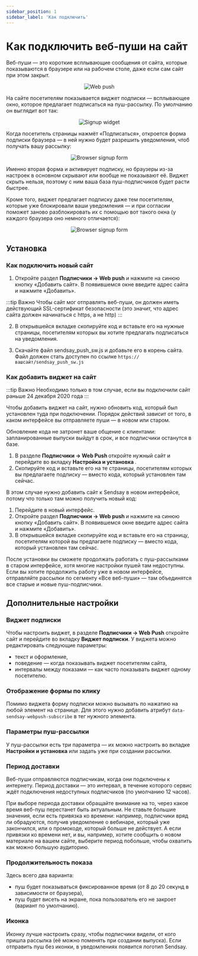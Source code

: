 ```yaml
---
sidebar_position: 1
sidebar_label: 'Как подключить'
---
```



# Как подключить веб-пуши на сайт

Веб-пуши — это короткие всплывающие сообщения от сайта, которые показываются в браузере или на рабочем столе, даже если сам сайт при этом закрыт.

<p align="center">
  <img src={webPush} alt="Web push" />
</p>

На сайте посетителям показывается виджет подписки — всплывающее окно, которое предлагает подписаться на пуш-рассылку. По умолчанию он выглядит вот так:

<p align="center">
  <img src={widget} alt="Signup widget" />
</p>

Когда посетитель страницы нажмёт «Подписаться», откроется форма подписки браузера — в ней нужно будет разрешить уведомления, чтоб получать вашу рассылку:

<p align="center">
  <img src={signupForm} alt="Browser signup form" />
</p>

Именно вторая форма и активирует подписку, но браузеры из-за настроек в основном скрывают или вообще не показывают её. Виджет скрыть нельзя, поэтому с ним ваша база пуш-подписчиков будет расти быстрее.

Кроме того, виджет предлагает подписку даже тем посетителям, которые уже блокировали ваши уведомления — и при согласии поможет заново разблокировать их с помощью вот такого окна (у каждого браузера оно немного отличается):

<p align="center">
  <img src={widgetUnblocks} alt="Browser signup form" />
</p>

## Установка

### Как подключить новый сайт

1. Откройте раздел **Подписчики → Web push** и нажмите на синюю кнопку «Добавить сайт». В появившемся окне введите адрес сайта и нажмите «Добавить».

:::tip Важно
Чтобы сайт мог отправлять веб-пуши, он должен иметь действующий SSL-сертификат безопасности (это значит, что адрес сайта должен начинаться с https, а не http)
:::

2. В открывшейся вкладке скопируйте код и вставьте его на нужные страницы, посетителям которых вы хотите предлагать подписаться на уведомления.

3. Скачайте файл sendsay_push_sw.js и добавьте его в корень сайта. Файл должен стать доступен по ссылке `https://вашсайт/sendsay_push_sw.js`

### Как добавить виджет на сайт

:::tip Важно
Необходимо только в том случае, если вы подключили сайт раньше 24 декабря 2020 года
:::

Чтобы добавить виджет на сайт, нужно обновить код, который был установлен туда при подключении. Порядок действий зависит от того, в каком интерфейсе вы отправляете пуши — в новом или старом.

Обновление кода не затронет ваше общение с клиентами: запланированные выпуски выйдут в срок, и все подписчики останутся в базе.

<Tabs>
<TabItem value="key1" label="В новом интерфейсе" default>

1. В разделе <b> Подписчики → Web Push </b> откройте нужный сайт и перейдите во вкладку
   <b> Настройка и установка </b>.
2. Скопируйте код и вставьте его на те страницы, посетителям
   которых вы предлагаете подписку — вместо кода, который установлен там сейчас.

</TabItem>
<TabItem value="key2" label="В предыдущем интерфейсе">

В этом случае нужно добавить сайт к Sendsay в новом интерфейсе, потому что только там можно
получить новый код:

1. Перейдите в новый интерфейс.
2. Откройте раздел <b> Подписчики → Web push </b> и нажмите на синюю
   кнопку «Добавить сайт». В появившемся окне введите адрес сайта и нажмите «Добавить».
3. В открывшейся
   вкладке скопируйте код и вставьте его на страницу, посетителям которой вы предлагаете подписку — вместо
   кода, который установлен там сейчас.

После установки вы сможете продолжать работать с пуш-рассылками в старом интерфейсе, хотя многие настройки
пушей там недоступны. Если вы хотите продолжить работу уже в новом интерфейсе, отправляйте рассылки
по сегменту «Все веб-пуши» — там объединятся все старые и новые пуш-подписчики.

</TabItem>
</Tabs>

## Дополнительные настройки

### Виджет подписки

Чтобы настроить виджет, в разделе **Подписчики → Web Push** откройте сайт и перейдите во вкладку **Виджет подписки**. У виджета можно редактировать следующие параметры:

- текст и оформление,
- поведение — когда показывать виджет посетителям сайта,
- интервалы между показами — как часто показывать виджет одному посетителю.

### Отображение формы по клику

Помимо виджета форму подписки можно вызывать по нажатию на любой элемент на странице. Для этого нужно добавить атрибут `data-sendsay-webpush-subscribe` в тег нужного элемента.

### Параметры пуш-рассылки

У пуш-рассылки есть три параметра — их можно настроить во вкладке **Настройки и установка** или задать уже при создании рассылки.

### Период доставки

Веб-пуши отправляются подписчикам, когда они подключены к интернету. Период доставки — это интервал, в течение которого сервис ждёт подключения недоступных подписчиков (по умолчанию 12 часов).

При выборе периода доставки обращайте внимание на то, через какое время веб-пуш перестанет быть актуальным. Не ставьте большие значения, если есть привязка ко времени: например, подписчики вряд ли обрадуются, получив уведомление о вебинаре, который уже закончился, или о промокоде, который больше не действует. А если привязки ко времени нет, и вы, например, хотите сообщить о новом материале на вашем сайте, выберите период побольше, чтобы охватить как можно большую аудиторию.

### Продолжительность показа

Здесь всего два варианта:

- пуш будет показываться фиксированное время (от 8 до 20 секунд в зависимости от браузера),
- пуш будет висеть на экране, пока пользователь его не закроет (вариант по умолчанию).

### Иконка

Иконку лучше настроить сразу, чтобы подписчики видели, от кого пришла рассылка (её можно поменять при создании выпуска). Если отправить пуш без иконки, в уведомлениях появится логотип Sendsay.
